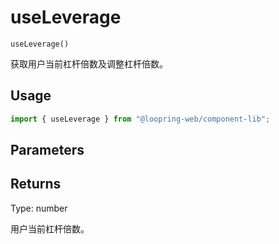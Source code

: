 # useLeverage

`useLeverage()`

获取用户当前杠杆倍数及调整杠杆倍数。

## Usage

```typescript
import { useLeverage } from "@loopring-web/component-lib";
```

## Parameters

## Returns

Type: number

用户当前杠杆倍数。
